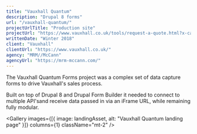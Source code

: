 ```yaml
---
title: "Vauxhall Quantum"
description: "Drupal 8 forms"
url: "/vauxhall-quantum/"
projectUrlTitle: "Production site"
projectUrl: "https://www.vauxhall.co.uk/tools/request-a-quote.html?x-carline=9I&x-modelyear=2018a&x-bodystyle=9I+76"
writtenDate: "Winter 2018"
client: "Vauxhall"
clientUrl: "https://www.vauxhall.co.uk/"
agency: "MRM//McCann"
agencyUrl: "https://mrm-mccann.com/"
---
```




The Vauxhall Quantum Forms project was a complex set of data capture forms to drive Vauxhall's sales process.

Built on top of Drupal 8 and Drupal Form Builder it needed to connect to multiple API'sand receive data passed in via an iFrame URL, while remaining fully modular.

<Gallery
  images={[{ image: landingAsset, alt: "Vauxhall Quantum landing page" }]}
  columns={1}
  className="mt-2"
/>

